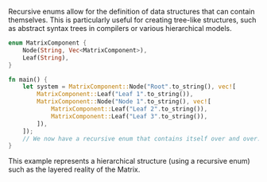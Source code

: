 Recursive enums allow for the definition of data structures that can contain themselves. This is particularly useful for creating tree-like structures, such as abstract syntax trees in compilers or various hierarchical models.

```rust
enum MatrixComponent {
    Node(String, Vec<MatrixComponent>),
    Leaf(String),
}

fn main() {
    let system = MatrixComponent::Node("Root".to_string(), vec![
        MatrixComponent::Leaf("Leaf 1".to_string()),
        MatrixComponent::Node("Node 1".to_string(), vec![
            MatrixComponent::Leaf("Leaf 2".to_string()),
            MatrixComponent::Leaf("Leaf 3".to_string()),
        ]),
    ]);
    // We now have a recursive enum that contains itself over and over...
}
```

This example represents a hierarchical structure (using a recursive enum) such as the layered reality of the Matrix.